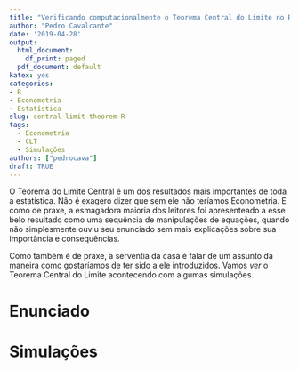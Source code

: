 ```yaml
---
title: "Verificando computacionalmente o Teorema Central do Limite no R"
author: "Pedro Cavalcante"
date: '2019-04-28'
output:
  html_document:
    df_print: paged
  pdf_document: default
katex: yes
categories:
- R
- Econometria
- Estatística
slug: central-limit-theorem-R
tags:
  - Econometria
  - CLT
  - Simulações
authors: ["pedrocava"]
draft: TRUE
---
```


O Teorema do Limite Central é um dos resultados mais importantes de toda a estatística. Não é exagero dizer que sem ele não teríamos Econometria. E como de praxe, a esmagadora maioria dos leitores foi apresenteado a esse belo resultado como uma sequência de manipulações de equações, quando não simplesmente ouviu seu enunciado sem mais explicações sobre sua importância e consequências. 

Como também é de praxe, a serventia da casa é falar de um assunto da maneira como gostaríamos de ter sido a ele introduzidos. Vamos _ver_ o Teorema Central do Limite acontecendo com algumas simulações. 

# Enunciado

# Simulações

